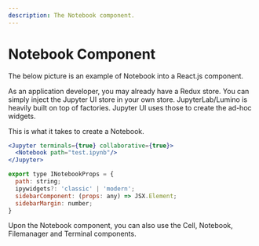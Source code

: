 ```yaml
---
description: The Notebook component.
---
```


# Notebook Component

The below picture is an example of Notebook into a React.js component.

<ModalImage
  small="https://datalayer-jupyter-examples.s3.amazonaws.com/jupyter-react-notebook.png"
  large="https://datalayer-jupyter-examples.s3.amazonaws.com/jupyter-react-notebook.png"
  alt="Jupyter UI Notebook"
/>

As an application developer, you may already have a Redux store. You can simply inject the Jupyter UI store in your own store. JupyterLab/Lumino is heavily built on top of factories. Jupyter UI uses those to create the ad-hoc widgets.

This is what it takes to create a Notebook.

```jsx
<Jupyter terminals={true} collaborative={true}>
  <Notebook path="test.ipynb"/>
</Jupyter>
```

```js
export type INotebookProps = {
  path: string;
  ipywidgets?: 'classic' | 'modern';
  sidebarComponent: (props: any) => JSX.Element;
  sidebarMargin: number;
}
```

Upon the Notebook component, you can also use the Cell, Notebook, Filemanager and Terminal components.

<ModalImage
  small="https://datalayer-jupyter-examples.s3.amazonaws.com/jupyter-react-gallery.gif"
  large="https://datalayer-jupyter-examples.s3.amazonaws.com/jupyter-react-gallery.gif"
  alt="Jupyter UI Gallery"
/>
